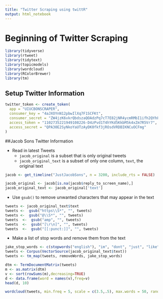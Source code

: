 ```yaml
---
title: "Twitter Scraping using twittR"
output: html_notebook
---
```


# Beginning of Twitter Scraping

```r
library(tidyverse)
library(rtweet)
library(tidytext)
library(topicmodels)
library(wordcloud)
library(RColorBrewer)
library(tm)
```

## Setup Twitter Information

```r
twitter_token <- create_token(
  app = "UIUCBONSCRAPER",
  consumer_key = "4aJXOYnN12pbwIlXq7F1SCFKt",
  consumer_secret = "ZW4jzK6vkrQbdszaQOAdzPq7cT7E82jNR4ycmRMbI1ifh2QYhF",
  access_token = "1102735221949108226-D4zPvd1T4hYKd5KkbM5k4xZm7R5Vr7",
  access_secret = "QPA30E2SyNkoYaUTzAyDK0fkf3jROsdVRDBIKNCuOCFmg"
)
```


##Jacob Sons Twitter Information

* Read in latest Tweets
    + `jacob_original` is a subset that is only original tweets
    + `jacob_original_text` is a subset of only one column, `text`, the original text

```r
jacob <- get_timeline("JustJacobSons", n = 3200, include_rts = FALSE)
```

```r
jacob_original <- jacob[is.na(jacob$reply_to_screen_name),]
jacob_original_text <- jacob_original['text']
```

* Use `gsub()` to remove unwanted characters that may appear in the text

```r
tweets <- jacob_original_text$text
tweets <-  gsub("https\\S*", "", tweets)
tweets <-  gsub("@\\S*", "", tweets) 
tweets  <-  gsub("amp", "", tweets) 
tweets  <-  gsub("[\r\n]", "", tweets)
tweets  <-  gsub("[[:punct:]]", "", tweets)
```

* Make a list of stop words and remove them from the text

```r
jake_stop_words <- c(stopwords("english"), "im", "dont", "just", "like", "its", "the", "get", "when", "and", "but", "its", "i'm")
tweets <- Corpus(VectorSource(jacob_original_text$text))
tweets <- tm_map(tweets, removeWords, jake_stop_words)
```


```r
dtm <- TermDocumentMatrix(tweets)
m <- as.matrix(dtm)
v <- sort(rowSums(m),decreasing=TRUE)
d <- data.frame(word = names(v),freq=v)
head(d, 10)
```

```r
wordcloud(tweets, min.freq = 5, scale = c(3.5,.5), max.words = 50, random.order = FALSE, rot.per = 0.35,colors=brewer.pal(8, "Dark2"))
```

